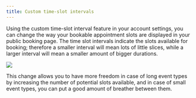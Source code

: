 ```yaml
---
title: Custom time-slot intervals
---
```


Using the custom time-slot interval feature in your account settings, you can change the way your bookable appointment slots are displayed in your public booking page. The time slot intervals indicate the slots available for booking; therefore a smaller interval will mean lots of little slices, while a larger interval will mean a smaller amount of bigger durations.

[![](https://downloads.intercomcdn.com/i/o/1195340149/eefebf83520a1f5b7f50b3fa/i1600x900-4WD80WUzPKcm_gxphaa.png?expires=1736299800&signature=c3bd15a367e0fadc0b0fb2045642937947c7ec9dcadd76193a97ca792dc375e2&req=dSEuE8p6nYBbUPMW1HO4zWv0CB59DH4hFWyZLHR3NNdQW93ThoswKl%2BqdfAB%0ApQyOJVSYL2CONGTpDTo%3D%0A)](https://downloads.intercomcdn.com/i/o/1195340149/eefebf83520a1f5b7f50b3fa/i1600x900-4WD80WUzPKcm_gxphaa.png?expires=1736299800&signature=c3bd15a367e0fadc0b0fb2045642937947c7ec9dcadd76193a97ca792dc375e2&req=dSEuE8p6nYBbUPMW1HO4zWv0CB59DH4hFWyZLHR3NNdQW93ThoswKl%2BqdfAB%0ApQyOJVSYL2CONGTpDTo%3D%0A)

This change allows you to have more freedom in case of long event types by increasing the number of potential slots available, and in case of small event types, you can put a good amount of breather between them.
